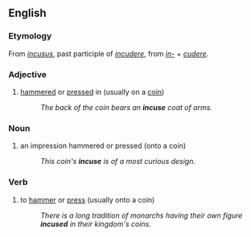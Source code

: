 ==English==

===Etymology===
From {{L.}} ''[[incusus]]'', past participle of ''[[incudere]]'', from ''[[in-#Latin|in-]]'' + ''[[cudere]]''.

===Adjective===
{{en-adj|-}}

# [[hammered]] or [[pressed]] in (usually on a [[coin]])
#: ''The back of the coin bears an '''incuse''' coat of arms.''

===Noun===
{{en-noun}}

# an impression hammered or pressed (onto a coin)
#: ''This coin's '''incuse''' is of a most curious design.''

===Verb===
{{en-verb|incus|es}}

# {{transitive}} to [[hammer]] or [[press]] (usually onto a coin)
#: ''There is a long tradition of monarchs having their own figure '''incused''' in their kingdom's coins.''